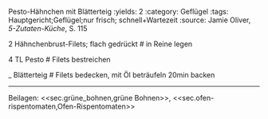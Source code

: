Pesto-Hähnchen mit Blätterteig
:yields: 2
:category: Geflügel
:tags: Hauptgericht;Geflügel;nur frisch; schnell+Wartezeit
:source: Jamie Oliver, _5-Zutaten-Küche_, S. 115

2 Hähnchenbrust-Filets; flach gedrückt
# in Reine legen

4 TL Pesto
# Filets bestreichen

_ Blätterteig
# Filets bedecken, mit Öl beträufeln
  20min backen

---
Beilagen: <<sec.grüne_bohnen,grüne Bohnen>>, <<sec.ofen-rispentomaten,Ofen-Rispentomaten>>

